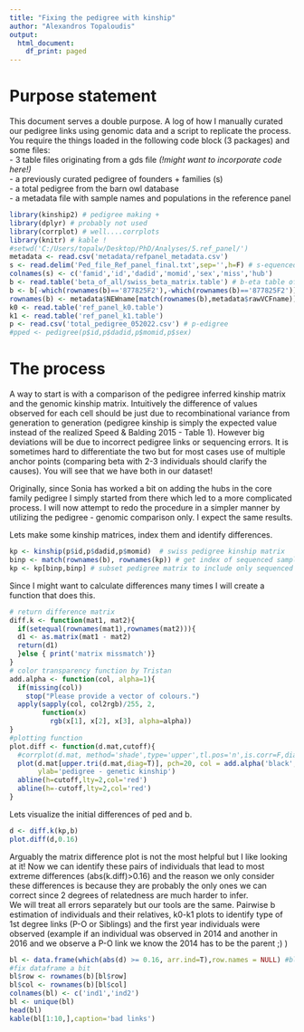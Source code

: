 ---
title: "Fixing the pedigree with kinship"
author: "Alexandros Topaloudis"
output:
  html_document:
    df_print: paged
---

# Purpose statement  

This document serves a double purpose. A log of how I manually curated our pedigree links 
using genomic data and a script to replicate the process. You require the things loaded 
in the following code block (3 packages) and some files:  
- 3 table files originating from a gds file *(!might want to incorporate code here!)*  
- a previously curated pedigree of founders + families (s)  
- a total pedigree from the barn owl database  
- a metadata file with sample names and populations in the reference panel  

```{r packages and files, message =F}
library(kinship2) # pedigree making +
library(dplyr) # probably not used 
library(corrplot) # well....corrplots
library(knitr) # kable ! 
#setwd('C:/Users/topalw/Desktop/PhD/Analyses/5.ref_panel/')
metadata <- read.csv('metadata/refpanel_metadata.csv')
s <- read.delim('Ped_file_Ref_panel_final.txt',sep='',h=F) # s-equenced pedigree
colnames(s) <- c('famid','id','dadid','momid','sex','miss','hub')
b <- read.table('beta_of_all/swiss_beta_matrix.table') # b-eta table of kinship
b <- b[-which(rownames(b)=='877825F2'),-which(rownames(b)=='877825F2')] #to avoid duplicated issue
rownames(b) <- metadata$NEWname[match(rownames(b),metadata$rawVCFname)]
k0 <- read.table('ref_panel_k0.table')
k1 <- read.table('ref_panel_k1.table')
p <- read.csv('total_pedigree_052022.csv') # p-edigree
#pped <- pedigree(p$id,p$dadid,p$momid,p$sex)
```  

# The process   
A way to start is with a comparison of the pedigree inferred kinship matrix and the genomic kinship matrix. 
Intuitively the difference of values observed for each cell should be just due to recombinational variance 
from generation to generation (pedigree kinship is simply the expected value instead of the realized 
Speed & Balding 2015 - Table 1). However big deviations will be due to incorrect pedigree links 
or sequencing errors. It is sometimes hard to differentiate the two but for most cases 
use of multiple anchor points (comparing beta with 2-3 individuals should clarify the causes). 
You will see that we have both in our dataset!  

Originally, since Sonia has worked a bit on adding the hubs in the core family pedigree I  simply started 
from there which led to a more complicated process. I will now attempt to redo the procedure in a simpler manner by utilizing the pedigree - genomic comparison only. I expect the same results.  

Lets make some kinship matrices, index them and identify differences. 
```{r kinship matrices}
kp <- kinship(p$id,p$dadid,p$momid)  # swiss pedigree kinship matrix
binp <- match(rownames(b), rownames(kp)) # get index of sequenced samples in kp
kp <- kp[binp,binp] # subset pedigree matrix to include only sequenced samples 
```  

Since I might want to calculate differences many times I will create a function that does this.  
```{r functions}
# return difference matrix
diff.k <- function(mat1, mat2){
  if(setequal(rownames(mat1),rownames(mat2))){
  d1 <- as.matrix(mat1 - mat2)
  return(d1)
  }else { print('matrix missmatch')}
}
# color transparency function by Tristan
add.alpha <- function(col, alpha=1){
  if(missing(col))
    stop("Please provide a vector of colours.")
  apply(sapply(col, col2rgb)/255, 2, 
        function(x) 
          rgb(x[1], x[2], x[3], alpha=alpha))  
}
#plotting function
plot.diff <- function(d.mat,cutoff){
  #corrplot(d.mat, method='shade',type='upper',tl.pos='n',is.corr=F,diag=F)
  plot(d.mat[upper.tri(d.mat,diag=T)], pch=20, col = add.alpha('black',0.6),cex=0.6,
       ylab='pedigree - genetic kinship')
  abline(h=cutoff,lty=2,col='red')
  abline(h=-cutoff,lty=2,col='red')
}
```  

Lets visualize the initial differences of ped and b.  
```{r visualize 1}
d <- diff.k(kp,b)
plot.diff(d,0.16)
```   

Arguably the matrix difference plot is not the most helpful but I like looking at it! 
Now we can identify these pairs of individuals that lead to most extreme differences (abs(k.diff)>0.16) 
and the reason we only consider these differences is because they are probably the only ones we can correct since 2 degrees of relatedness are much harder to infer.   
We will treat all errors separately but our tools are the same. Pairwise b estimation of individuals 
and their relatives, k0-k1 plots to identify type of 1st degree links (P-O or Siblings) 
and the first year individuals were observed (example if an individual was observed in 2014 and
another in 2016 and we observe a P-O link we know the 2014 has to be the parent ;) )  

```{r check df of bad links}
bl <- data.frame(which(abs(d) >= 0.16, arr.ind=T),row.names = NULL) #bl == broken links
#fix dataframe a bit
bl$row <- rownames(b)[bl$row]
bl$col <- rownames(b)[bl$col]
colnames(bl) <- c('ind1','ind2')
bl <- unique(bl)
head(bl)
kable(bl[1:10,],caption='bad links')
```
